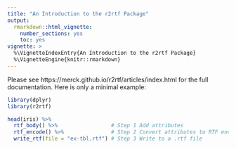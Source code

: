 ```yaml
---
title: "An Introduction to the r2rtf Package"
output:
  rmarkdown::html_vignette:
    number_sections: yes
    toc: yes
vignette: >
  %\VignetteIndexEntry{An Introduction to the r2rtf Package}
  %\VignetteEngine{knitr::rmarkdown}
---
```


Please see https://merck.github.io/r2rtf/articles/index.html for the full documentation. Here is only a minimal example:

```r
library(dplyr)
library(r2rtf)

head(iris) %>%
  rtf_body() %>%                 # Step 1 Add attributes
  rtf_encode() %>%               # Step 2 Convert attributes to RTF encode
  write_rtf(file = "ex-tbl.rtf") # Step 3 Write to a .rtf file
```
